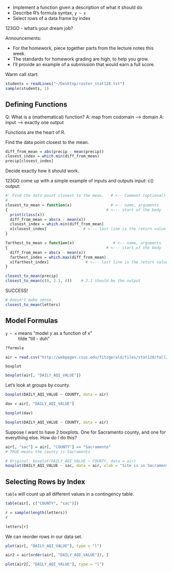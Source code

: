 
- Implement a function given a description of what it should do
- Describe R's formula syntax, `y ~ x`
- Select rows of a data frame by index

123GO - what's your dream job?

Announcements:

- For the homework, piece together parts from the lecture notes this week.
- The standards for homework grading are high, to help you grow.
- I'll provide an example of a submission that would earn a full score.

Warm call start:

```r
students = readLines("~/Desktop/roster_stat128.txt")
sample(students, 1)
```

## Defining Functions

Q: What is a (mathematical) function?
A: map from codomain ---> domain
A:          input    ---> exactly one output

Functions are the heart of R.

Find the data point closest to the mean.

```r
diff_from_mean = abs(precip - mean(precip))
closest_index = which.min(diff_from_mean)
precip[closest_index]
```

Decide exactly how it should work.

123GO come up with a simple example of inputs and outputs
input: c()
output:

```r
#' Find the data point closest to the mean.   # <-- Comment (optional)
#
closest_to_mean = function(x)                 # <-- name, arguments
{                                           # <--- start of the body
  print(class(x))
  diff_from_mean = abs(x - mean(x))
  closest_index = which.min(diff_from_mean)
  x[closest_index]                # <--- last line is the return value
}

farthest_to_mean = function(x)                 # <-- name, arguments
{                                           # <--- start of the body
  diff_from_mean = abs(x - mean(x))
  farthest_index = which.max(diff_from_mean)
  x[farthest_index]                # <--- last line is the return value
}
```


```r
closest_to_mean(precip)
closest_to_mean(c(0, 2.1, 4))    # 2.1 should be the output
```

SUCCESS!

```r
# Doesn't make sense.
closest_to_mean(letters)
```


## Model Formulas

`y ~ x` means "model y as a function of x"
~ tilde "till - duh"

```r
?formula
```


```r
air = read.csv("http://webpages.csus.edu/fitzgerald/files/stat128/fall20/ad_viz_plotval_data.csv")
```

`boxplot`
```r
boxplot(air[, "DAILY_AQI_VALUE"])
```

Let's look at groups by county.

```r
boxplot(DAILY_AQI_VALUE ~ COUNTY, data = air)
```

```r
dav = air[, "DAILY_AQI_VALUE"]

boxplot(dav)
```


```r
boxplot(DAILY_AQI_VALUE ~ COUNTY, data = air)
```

Suppose I want to have 2 boxplots. One for Sacramento county, and one for everything else. How do I do this?

```r
air[, "sac"] = air[, "COUNTY"] == "Sacramento"
# TRUE means the county is Sacramento

# Original: boxplot(DAILY_AQI_VALUE ~ COUNTY, data = air)
boxplot(DAILY_AQI_VALUE ~ sac, data = air, xlab = "Site is in Sacramento County")
```


## Selecting Rows by Index


`table` will count up all different values in a contingency table.
```r
table(air[, c("COUNTY", "sac")])
```


```r
r = sample(length(letters))
r
```


```r
letters[r]
```


We can reorder rows in our data set.

```r
plot(air[, "DAILY_AQI_VALUE"], type = "l")
```


```r
air2 = air[order(air[, "DAILY_AQI_VALUE"]), ]

plot(air2[, "DAILY_AQI_VALUE"], type = "l")
```



